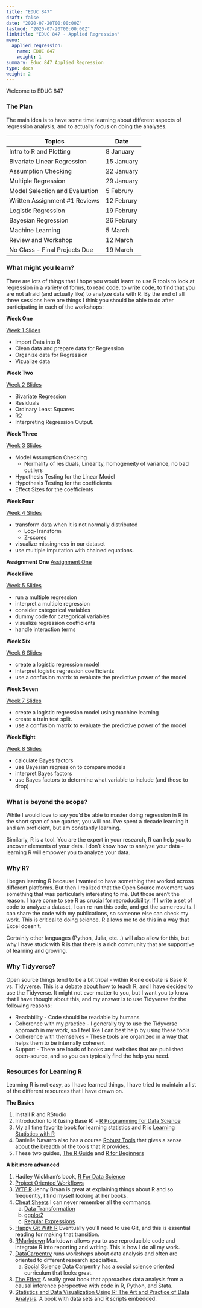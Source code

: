 ```yaml
---
title: "EDUC 847"
draft: false
date: "2020-07-20T00:00:00Z"
lastmod: "2020-07-20T00:00:00Z"
linktitle: "EDUC 847 - Applied Regression"
menu:
  applied_regression:
    name: EDUC 847
    weight: 1
summary: Educ 847 Applied Regression
type: docs
weight: 2
---
```


Welcome to EDUC 847

### The Plan

The main idea is to have some time learning about different aspects of regression analysis, and to actually focus on doing the analyses.

| Topics                         | Date       |
|--------------------------------|------------|
| Intro to R and Plotting        | 8 January  |
| Bivariate Linear Regression    | 15 January |
| Assumption Checking            | 22 January |
| Multiple Regression            | 29 January |
| Model Selection and Evaluation | 5 Februry  |
| Written Assignment #1 Reviews  | 12 Februry |
| Logistic Regression            | 19 Februry |
| Bayesian Regression            | 26 Februry |
| Machine Learning               | 5 March    |
| Review and Workshop            | 12 March   |
| No Class - Final Projects Due  | 19 March   |

### What might you learn?

There are lots of things that I hope you would learn: to use R tools to look at regression in a variety of forms, to read code, to write code, to find that you are not afraid (and actually like) to analyze data with R. By the end of all three sessions here are things I think you should be able to do after participating in each of the workshops:

**Week One**

[Week 1 Slides](https://ericbrewe.com/slides/educ_847/educ_847_week_1#1)

-   Import Data into R
-   Clean data and prepare data for Regression
-   Organize data for Regression
-   Vizualize data

**Week Two**

[Week 2 Slides](https://ericbrewe.com/courses/educ_847/educ_week_2/)

-   Bivariate Regression
-   Residuals
-   Ordinary Least Squares
-   R2
-   Interpreting Regression Output.

**Week Three**

[Week 3 Slides](https://ericbrewe.com/courses/educ_847/educ_week_3/)

-   Model Assumption Checking
    -   Normality of residuals, Linearity, homogeneity of variance, no bad outliers
-   Hypothesis Testing for the Linear Model
-   Hypothesis Testing for the coefficients
-   Effect Sizes for the coefficients

**Week Four**

[Week 4 Slides](https://ericbrewe.com/courses/educ_847/educ_week_4/)

-   transform data when it is not normally distributed
    -   Log-Transform
    -   Z-scores
-   visualize missingness in our dataset
-   use multiple imputation with chained equations.

**Assignment One** [Assignment One](https://docs.google.com/document/d/1SFvbDpLrjXMllgmqS9WowtQz6Qz_6Ga8DJ0rvSaiQUE/edit?usp=sharing)

**Week Five**

[Week 5 Slides](https://ericbrewe.com/courses/educ_847/educ_week_5/)

-   run a multiple regression
-   interpret a multiple regression
-   consider categorical variables
-   dummy code for categorical variables
-   visualize regression coefficients
-   handle interaction terms

**Week Six**

[Week 6 Slides](https://ericbrewe.com/courses/educ_847/educ_week_6/)

-   create a logistic regression model
-   interpret logistic regression coefficients
-   use a confusion matrix to evaluate the predictive power of the model

**Week Seven**

[Week 7 Slides](https://ericbrewe.com/courses/educ_847/educ_week_7/)

-   create a logistic regression model using machine learning
-   create a train test split.
-   use a confusion matrix to evaluate the predictive power of the model

**Week Eight**

[Week 8 Slides](https://ericbrewe.com/courses/educ_847/educ_week_8/)

-   calculate Bayes factors
-   use Bayesian regression to compare models
-   interpret Bayes factors
-   use Bayes factors to determine what variable to include (and those to drop)

### What is beyond the scope?

While I would love to say you'd be able to master doing regression in R in the short span of one quarter, you will not. I've spent a decade learning it and am proficient, but am constantly learning.

Similarly, R is a tool. You are the expert in your research, R can help *you* to uncover elements of your data. I don't know how to analyze your data - learning R will empower you to analyze your data.

### Why R?

I began learning R because I wanted to have something that worked across different platforms. But then I realized that the Open Source movement was something that was particularly interesting to me. But those aren't the reason. I have come to see R as crucial for reproducibility. If I write a set of code to analyze a dataset, I can re-run this code, and get the same results. I can share the code with my publications, so someone else can check my work. This is critical to doing science. R allows me to do this in a way that Excel doesn't.

Certainly other languages (Python, Julia, etc...) will also allow for this, but why I have stuck with R is that there is a rich community that are supportive of learning and growing.

### Why Tidyverse?

Open source things tend to be a bit tribal - within R one debate is Base R vs. Tidyverse. This is a debate about how to teach R, and I have decided to use the Tidyverse. It might not ever matter to you, but I want you to know that I have thought about this, and my answer is to use Tidyverse for the following reasons:

-   Readability - Code should be readable by humans
-   Coherence with my practice - I generally try to use the Tidyverse approach in my work, so I feel like I can best help by using these tools
-   Coherence with themselves - These tools are organized in a way that helps them to be internally coherent
-   Support - There are loads of books and websites that are published open-source, and so you can typically find the help you need.

### Resources for Learning R

Learning R is not easy, as I have learned things, I have tried to maintain a list of the different resources that I have drawn on.

**The Basics**

1.  Install R and RStudio
2.  Introduction to R (using Base R) - [R Programming for Data Science](https://bookdown.org/rdpeng/rprogdatascience/)
3.  My all time favorite book for learning statistics and R is [Learning Statistics with R](https://learningstatisticswithr.com/book//)
4.  Danielle Navarro also has a course [Robust Tools](http://robust-tools.djnavarro.net/) that gives a sense about the breadth of the tools that R provides.
5.  These two guides, [The R Guide](https://drive.google.com/file/d/1G9rqsXdesobxbWivbrD1MN0K97jMNEST/view) and [R for Beginners](https://drive.google.com/file/d/1jUivTK7z3Ig_51upZ4mD5l2v-PCXOoGp/view)

**A bit more advanced**

1.  Hadley Wickham's book, [R For Data Science](https://r4ds.had.co.nz/)
2.  [Project Oriented Workflows](https://www.tidyverse.org/blog/2017/12/workflow-vs-script/)
3.  [WTF R](https://rstats.wtf/index.html) Jenny Bryan is great at explaining things about R and so frequently, I find myself looking at her books.
4.  [Cheat Sheets](https://rstudio.com/resources/cheatsheets/) I can never remember all the commands.
    a.  [Data Transformation](file:///Users/ericbrewelaptop/Downloads/data-transformation.pdf)
    b.  [ggplot2](https://github.com/rstudio/cheatsheets/raw/master/data-visualization-2.1.pdf)
    c.  [Regular Expressions](https://github.com/rstudio/cheatsheets/raw/master/data-visualization-2.1.pdf)
5.  [Happy Git With R](https://happygitwithr.com/) Eventually you'll need to use Git, and this is essential reading for making that transition.
6.  [RMarkdown](https://bookdown.org/yihui/rmarkdown/software-info.html) Markdown allows you to use reproducible code and integrate R into reporting and writing. This is how I do all my work.
7.  [DataCarpentry](https://datacarpentry.org/) runs workshops about data analysis and often are oriented to different research specialties.
    a.  [Social Science](https://datacarpentry.org/lessons/#social-science-curriculum) Data Carpentry has a social science oriented curriculum that looks great.
8.  [The Effect](https://theeffectbook.net/) A really great book that approaches data analysis from a causal inference perspective with code in R, Python, and Stata.
9.  [Statistics and Data Visualization Using R: The Art and Practice of Data Analysis](https://edge.sagepub.com/brownstats1e). A book with data sets and R scripts embedded.
